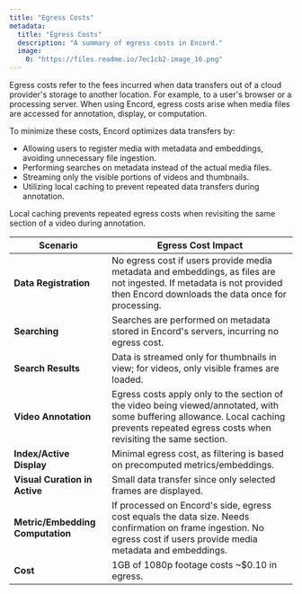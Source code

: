 ```yaml
---
title: "Egress Costs"
metadata: 
  title: "Egress Costs"
  description: "A summary of egress costs in Encord."
  image: 
    0: "https://files.readme.io/7ec1cb2-image_16.png"
---
```


Egress costs refer to the fees incurred when data transfers out of a cloud provider's storage to another location. For example, to a user's browser or a processing server. When using Encord, egress costs arise when media files are accessed for annotation, display, or computation.  

To minimize these costs, Encord optimizes data transfers by:
- Allowing users to register media with metadata and embeddings, avoiding unnecessary file ingestion.  
- Performing searches on metadata instead of the actual media files.  
- Streaming only the visible portions of videos and thumbnails.  
- Utilizing local caching to prevent repeated data transfers during annotation.  

<Tip>
Local caching prevents repeated egress costs when revisiting the same section of a video during annotation. 
</Tip>

| **Scenario**                    | **Egress Cost Impact**                                                                                  |  
|----------------------------------|--------------------------------------------------------------------------------------------------------|  
| **Data Registration**            | No egress cost if users provide media metadata and embeddings, as files are not ingested. If metadata is not provided then Encord downloads the data once for processing.            |  
| **Searching**                    | Searches are performed on metadata stored in Encord's servers, incurring no egress cost.             |  
| **Search Results**               | Data is streamed only for thumbnails in view; for videos, only visible frames are loaded. |  
| **Video Annotation**             | Egress costs apply only to the section of the video being viewed/annotated, with some buffering allowance. Local caching prevents repeated egress costs when revisiting the same section. |  
| **Index/Active Display**         | Minimal egress cost, as filtering is based on precomputed metrics/embeddings.                         |  
| **Visual Curation in Active**    | Small data transfer since only selected frames are displayed.                                         |  
| **Metric/Embedding Computation** | If processed on Encord's side, egress cost equals the data size. Needs confirmation on frame ingestion. No egress cost if users provide media metadata and embeddings. |  
| **Cost**                         | 1GB of 1080p footage costs ~$0.10 in egress.                                                         |  
